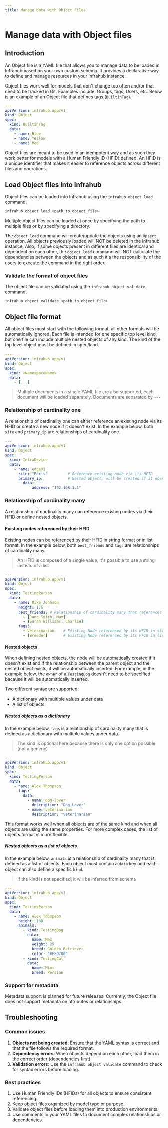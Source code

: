 ```yaml
---
title: Manage data with Object Files
---
```


# Manage data with Object files

## Introduction

An Object file is a YAML file that allows you to manage data to be loaded in Infrahub based on your own custom schema. It provides a declarative way to define and manage resources in your Infrahub instance.

Object files work well for models that don't change too often and/or that need to be tracked in Git. Examples include: Groups, tags, Users, etc.
Below is an example of an Object file that defines tags (`BuiltinTag`).

```yaml
---
apiVersion: infrahub.app/v1
kind: Object
spec:
  kind: BuiltinTag
  data:
    - name: Blue
    - name: Yellow
    - name: Red
```

Object files are meant to be used in an idempotent way and as such they work better for models with a Human Friendly ID (HFID) defined. An HFID is a unique identifier that makes it easier to reference objects across different files and operations.

## Load Object files into Infrahub

Object files can be loaded into Infrahub using the `infrahub object load` command.

```bash
infrahub object load <path_to_object_file>
```

Multiple object files can be loaded at once by specifying the path to multiple files or by specifying a directory.

The `object load` command will create/update the objects using an `Upsert` operation. All objects previously loaded will NOT be deleted in the Infrahub instance.
Also, if some objects present in different files are identical and dependent on each other, the `object load` command will NOT calculate the dependencies between the objects and as such it's the responsibility of the users to execute the command in the right order.

### Validate the format of object files

The object file can be validated using the `infrahub object validate` command.

```bash
infrahub object validate <path_to_object_file>
```

## Object file format

All object files must start with the following format, all other formats will be automatically ignored.
Each file is intended for one specific top level kind, but one file can include multiple nested objects of any kind.
The kind of the top level object must be defined in spec/kind.

```yaml
---
apiVersion: infrahub.app/v1
kind: Object
spec:
  kind: <NamespaceName>
  data:
    - [...]
```

> Multiple documents in a single YAML file are also supported, each document will be loaded separately. Documents are separated by `---`

### Relationship of cardinality one

A relationship of cardinality one can either reference an existing node via its HFID or create a new node if it doesn't exist.
In the example below, both `site` and `primary_ip` are relationships of cardinality one.

```yaml
---
apiVersion: infrahub.app/v1
kind: Object
spec:
  kind: InfraDevice
  data:
    - name: edge01
      site: "Paris"         # Reference existing node via its HFID
      primary_ip:           # Nested object, will be created if it doesn't exist
        data:
            address: "192.168.1.1"
```

### Relationship of cardinality many

A relationship of cardinality many can reference existing nodes via their HFID or define nested objects.

#### Existing nodes referenced by their HFID

Existing nodes can be referenced by their HFID in string format or in list format.
In the example below, both `best_friends` and `tags` are relationships of cardinality many.

> An HFID is composed of a single value, it's possible to use a string instead of a list

```yaml
---
apiVersion: infrahub.app/v1
kind: Object
spec:
  kind: TestingPerson
  data:
    - name: Mike Johnson
      height: 175
      best_friends: # Relationship of cardinality many that references existing nodes based on their HFID
        - [Jane Smith, Max]
        - [Sarah Williams, Charlie]
      tags:
        - Veterinarian    # Existing Node referenced by its HFID in string format
        - [Breeder]       # Existing Node referenced by its HFID in list format
```

#### Nested objects

When defining nested objects, the node will be automatically created if it doesn't exist and if the relationship between the parent object and the nested object exists, it will be automatically inserted.
For example, in the example below, the `owner` of a `TestingDog` doesn't need to be specified because it will be automatically inserted.

Two different syntax are supported:

- A dictionary with multiple values under data
- A list of objects

##### Nested objects as a dictionary

In the example below, `tags` is a relationship of cardinality many that is defined as a dictionary with multiple values under data.

> The kind is optional here because there is only one option possible (not a generic)

```yaml
---
apiVersion: infrahub.app/v1
kind: Object
spec:
  kind: TestingPerson
  data:
    - name: Alex Thompson
      tags:
        data:
          - name: dog-lover
            description: "Dog Lover"
          - name: veterinarian
            description: "Veterinarian"
```

This format works well when all objects are of the same kind and when all objects are using the same properties.
For more complex cases, the list of objects format is more flexible.

##### Nested objects as a list of objects

In the example below, `animals` is a relationship of cardinality many that is defined as a list of objects.
Each object must contain a `data` key and each object can also define a specific `kind`.

> If the kind is not specified, it will be inferred from schema

```yaml
---
apiVersion: infrahub.app/v1
kind: Object
spec:
  kind: TestingPerson
  data:
    - name: Alex Thompson
      height: 180
      animals:
        - kind: TestingDog
          data:
            name: Max
            weight: 25
            breed: Golden Retriever
            color: "#FFD700"
        - kind: TestingCat
          data:
            name: Mimi
            breed: Persian
```

### Support for metadata

Metadata support is planned for future releases. Currently, the Object file does not support metadata on attributes or relationships.

## Troubleshooting

### Common issues

1. **Objects not being created**: Ensure that the YAML syntax is correct and that the file follows the required format.
2. **Dependency errors**: When objects depend on each other, load them in the correct order (dependencies first).
3. **Validation errors**: Use the `infrahub object validate` command to check for syntax errors before loading.

### Best practices

1. Use Human Friendly IDs (HFIDs) for all objects to ensure consistent referencing.
2. Keep object files organized by model type or purpose.
3. Validate object files before loading them into production environments.
4. Use comments in your YAML files to document complex relationships or dependencies.
